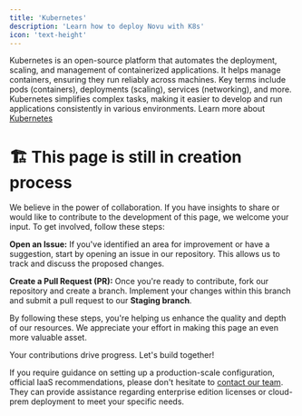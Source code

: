 ```yaml
---
title: 'Kubernetes'
description: 'Learn how to deploy Novu with K8s'
icon: 'text-height'
---
```

Kubernetes is an open-source platform that automates the deployment, scaling, and management of containerized applications. 
It helps manage containers, ensuring they run reliably across machines. 
Key terms include pods (containers), deployments (scaling), services (networking), and more. 
Kubernetes simplifies complex tasks, making it easier to develop and run applications consistently in various environments.
Learn more about [Kubernetes](https://kubernetes.io/docs/home/)

# 🏗️ This page is still in creation process

We believe in the power of collaboration. If you have insights to share or would like to contribute to the development of this page, we welcome your input. To get involved, follow these steps:

**Open an Issue:** If you've identified an area for improvement or have a suggestion, start by opening an issue in our repository. This allows us to track and discuss the proposed changes.

**Create a Pull Request (PR):** Once you're ready to contribute, fork our repository and create a branch. Implement your changes within this branch and submit a pull request to our **Staging branch**.

By following these steps, you're helping us enhance the quality and depth of our resources. We appreciate your effort in making this page an even more valuable asset.

Your contributions drive progress. Let's build together!

<Note>If you require guidance on setting up a production-scale configuration, official IaaS recommendations, please don't hesitate to [contact our team](https://calendly.com/novuhq/novu-meeting?utm_source=novuDocs&utm_page=deploy-with-K8). 
They can provide assistance regarding enterprise edition licenses or cloud-prem deployment to meet your specific needs.</Note>
